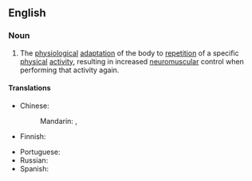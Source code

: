==English==
{{wikipedia}}

===Noun===
{{en-noun|head=[[muscle]] [[memory]]|-}}

# The [[physiological]] [[adaptation]] of the body to [[repetition]] of a specific [[physical]] [[activity]], resulting in increased [[neuromuscular]] control when performing that activity again.

====Translations====
{{trans-top|subconscious memorisation of a physical movement}}
* Chinese:
*: Mandarin: {{t|cmn|肌肉記憶|sc=Hani}}, {{t|cmn|肌肉记忆|tr=jīròu jìyì|sc=Hani}}
* Finnish: {{t|fi|lihasmuisti}}
{{trans-mid}}
* Portuguese: {{t|pt|memória muscular|f}}
* Russian: {{t-needed|ru}}
* Spanish: {{t|es|memoria muscular|f}}
{{trans-bottom}}